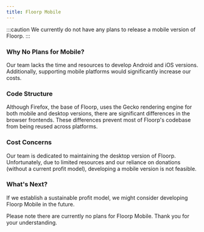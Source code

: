 ```yaml
---
title: Floorp Mobile
---
```


:::caution
We currently do not have any plans to release a mobile version of Floorp.
:::

### Why No Plans for Mobile?
Our team lacks the time and resources to develop Android and iOS versions. Additionally, supporting mobile platforms would significantly increase our costs.

### Code Structure
Although Firefox, the base of Floorp, uses the Gecko rendering engine for both mobile and desktop versions, there are significant differences in the browser frontends. These differences prevent most of Floorp's codebase from being reused across platforms.

### Cost Concerns
Our team is dedicated to maintaining the desktop version of Floorp. Unfortunately, due to limited resources and our reliance on donations (without a current profit model), developing a mobile version is not feasible.

### What's Next?
If we establish a sustainable profit model, we might consider developing Floorp Mobile in the future.

Please note there are currently no plans for Floorp Mobile. Thank you for your understanding.

<Support />